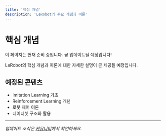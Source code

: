 ```yaml
---
title: '핵심 개념'
description: 'LeRobot의 주요 개념과 이론'
---
```



# 핵심 개념

<Callout type="info" title="준비 중">
  이 페이지는 현재 준비 중입니다. 곧 업데이트될 예정입니다!
</Callout>

LeRobot의 핵심 개념과 이론에 대한 자세한 설명이 곧 제공될 예정입니다.

## 예정된 콘텐츠

- Imitation Learning 기초
- Reinforcement Learning 개념
- 로봇 제어 이론
- 데이터셋 구조와 활용

---

*업데이트 소식은 [커뮤니티](/community/board)에서 확인하세요.*